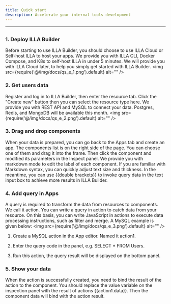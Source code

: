 ```yaml
---
title: Quick start
description: Accelerate your internal tools development
---
```

---
## <Heading hidden>Overview</Heading>
### 1. Deploy ILLA Builder
Before starting to use ILLA Builder, you should choose to use ILLA Cloud or Self-host ILLA to host your apps. We provide you with ILLA CLI, Docker Compose, and K8s to self-host ILLA in under 5 minutes. We will provide you with ILLA Cloud later, to help you simply get started with ILLA Builder.
<img
  src={require('@/img/docs/qs_e_1.png').default}
  alt=""
/>

### 2. Get users data
Register and log in to ILLA Builder, then enter the resource tab. Click the "Create new" button then you can select the resource type here. We provide you with REST API and MySQL to connect your data. Postgres, Redis, and MongoDB will be available this month.
<img
  src={require('@/img/docs/qs_e_2.png').default}
  alt=""
/>

### 3. Drag and drop components
When your data is prepared, you can go back to the Apps tab and create an app. The components list is on the right side of the page. You can choose one of them and drag it into the frame. Then click the component and modified its parameters in the Inspect panel. We provide you with markdown mode to edit the label of each component. If you are familiar with Markdown syntax, you can quickly adjust text size and thickness. In the meantime, you can use {{double brackets}} to invoke query data in the text input box to achieve more results in ILLA Builder.

### 4. Add query in Apps
A query is required to transform the data from resources to components. We call it action. You can write a query in action to catch data from your resource. On this basis, you can write JavaScript in actions to execute data processing instructions, such as filter and merge. A MySQL example is given below:
<img
  src={require('@/img/docs/qs_e_3.png').default}
  alt=""
/>

1. Create a MySQL action in the App editor. Named it action1.

2. Enter the query code in the panel, e.g. SELECT * FROM Users.

3. Run this action, the query result will be displayed on the bottom panel.

### 5. Show your data
When the action is successfully created, you need to bind the result of the action to the component. You should replace the value variable on the inspection panel with the result of actions {{action1.data}}. Then the component data will bind with the action result. 
